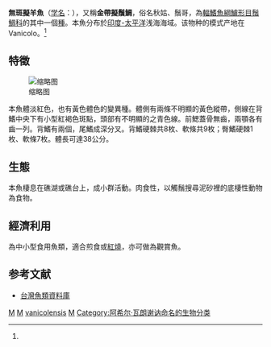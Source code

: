 {{Speciesbox 
| genus = Mulloidichthys
| species = vanicolensis
| image = Mulloidichthys vanicolensis JNC1264.JPG
| status = NE
| status_system = IUCN3.1
| authority =  [[Achille_Valenciennes|Valenciennes]], 1831<ref name='id7573'>{{cite web| url =http://www.bioinfo.cn/db05/BjdwSpecies.php?action=view&id=7573| title =无斑拟羊鱼| work =中国动物物种编目数据库| publisher =中国科学院微生物研究所| author =中国科学院动物研究所| accessdate =2009-04-16| deadurl =yes| archiveurl =https://web.archive.org/web/20160305022904/http://www.bioinfo.cn/db05/BjdwSpecies.php?action=view&id=7573| archivedate =2016-03-05}}</ref>
| synonyms = *''Pseudopeneus vanicolensis''<br /><small>Valenciennes, 1831</small>
*''Mulloides erythrinus''<br /><small>Klunzinger, 1884</small>
*''Mulloides vanicolensis''<br /><small>Valenciennes, 1831</small>
*''Upeneus vanicolensis''<br /><small>Valenciennes, 1831</small>
}}
'''無斑擬羊魚'''（[[学名|学名]]：{{lang|la|''Mulloidichthys vanicolensis''}}），又稱'''金帶擬鬚鯛'''，俗名秋姑、鬚哥，為[[輻鰭魚綱|輻鰭魚綱]][[鱸形目|鱸形目]][[鬚鯛科|鬚鯛科]]的其中一個[[種|種]]。本魚分布於[[印度-太平洋|印度-太平洋]]浅海海域。该物种的模式产地在Vanicolo。<ref name='id7573'/>

==特徵==

[[File:Yellowfin_goatfish.jpg|缩略图]]

本魚體淡紅色，也有黃色體色的變異種。體側有兩條不明顯的黃色縱帶，側線在背鰭中央下有小型紅褐色斑點，頭部有不明顯的之青色線。前鰓蓋骨無齒，兩顎各有齒一列。背鰭有兩個，尾鰭成深分叉。背鰭硬棘共8枚、軟條共9枚；臀鰭硬棘1枚、軟條7枚。體長可達38公分。
==生態==
本魚棲息在礁湖或礁台上，成小群活動。肉食性，以觸鬚搜尋泥砂裡的底棲性動物為食物。

==經濟利用==
為中小型食用魚類，適合煎食或[[紅燒|紅燒]]，亦可做為觀賞魚。

==参考文献==
{{reflist}}
*[http://fishdb.sinica.edu.tw/ 台灣魚類資料庫] {{Wayback|url=http://fishdb.sinica.edu.tw/ |date=20160304193340 }}

{{Taxonbar|from=Q2320381}}

[[Category:食用鱼|M]]
[[Category:觀賞魚|M]]
[[Category:擬羊魚屬|vanicolensis]]
[[Category:1831年描述的鱼类|M]]
[[Category:阿希尔·瓦朗谢讷命名的生物分类|Category:阿希尔·瓦朗谢讷命名的生物分类]]